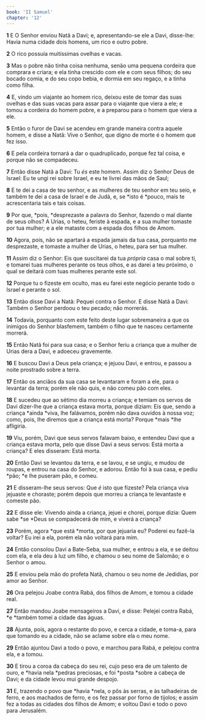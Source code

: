 ```yaml
---
book: 'II Samuel'
chapter: '12'
---
```


**1** E O Senhor enviou Natã a Davi; e, apresentando-se ele a Davi, disse-lhe: Havia numa cidade dois homens, um rico e outro pobre.

**2** O rico possuía muitíssimas ovelhas e vacas.

**3** Mas o pobre não tinha coisa nenhuma, senão uma pequena cordeira que comprara e criara; e ela tinha crescido com ele e com seus filhos; do seu bocado comia, e do seu copo bebia, e dormia em seu regaço, e a tinha como filha.

**4** E, vindo um viajante ao homem rico, deixou este de tomar das suas ovelhas e das suas vacas para assar para o viajante que viera a ele; e tomou a cordeira do homem pobre, e a preparou para o homem que viera a ele.

**5** Então o furor de Davi se acendeu em grande maneira contra aquele homem, e disse a Natã: Vive o Senhor, que digno de morte é o homem que fez isso.

**6** E pela cordeira tornará a dar o quadruplicado, porque fez tal coisa, e porque não se compadeceu.

**7** Então disse Natã a Davi: Tu _és_ este homem. Assim diz o Senhor Deus de Israel: Eu te ungi rei sobre Israel, e eu te livrei das mãos de Saul;

**8** E te dei a casa de teu senhor, e as mulheres de teu senhor em teu seio, e também te dei a casa de Israel e de Judá, e, se *isto é *pouco, mais te acrescentaria tais e tais coisas.

**9** Por que, *pois, *desprezaste a palavra do Senhor, fazendo o mal diante de seus olhos? A Urias, o heteu, feriste à espada, e a sua mulher tomaste por tua mulher; e a ele mataste com a espada dos filhos de Amom.

**10** Agora, pois, não se apartará a espada jamais da tua casa, porquanto me desprezaste, e tomaste a mulher de Urias, o heteu, para ser tua mulher.

**11** Assim diz o Senhor: Eis que suscitarei da tua _própria_ casa o mal sobre ti, e tomarei tuas mulheres perante os teus olhos, e as darei a teu próximo, o qual se deitará com tuas mulheres perante este sol.

**12** Porque tu o fizeste em oculto, mas eu farei este negócio perante todo o Israel e perante o sol.

**13** Então disse Davi a Natã: Pequei contra o Senhor. E disse Natã a Davi: Também o Senhor perdoou o teu pecado; não morrerás.

**14** Todavia, porquanto com este feito deste lugar sobremaneira a que os inimigos do Senhor blasfemem, também o filho que te nasceu certamente morrerá.

**15** Então Natã foi para sua casa; e o Senhor feriu a criança que a mulher de Urias dera a Davi, e adoeceu gravemente.

**16** E buscou Davi a Deus pela criança; e jejuou Davi, e entrou, e passou a noite prostrado sobre a terra.

**17** Então os anciãos da sua casa se levantaram e foram a ele, para o levantar da terra; porém ele não quis, e não comeu pão com eles.

**18** E sucedeu que ao sétimo dia morreu a criança; e temiam os servos de Davi dizer-lhe que a criança estava morta, porque diziam: Eis que, sendo a criança *ainda *viva, lhe falávamos, porém não dava ouvidos à nossa voz; como, pois, lhe diremos que a criança está morta? Porque *mais *lhe afligiria.

**19** Viu, porém, Davi que seus servos falavam baixo, e entendeu Davi que a criança estava morta, pelo que disse Davi a seus servos: Está morta a criança? E eles disseram: Está morta.

**20** Então Davi se levantou da terra, e se lavou, e se ungiu, e mudou de roupas, e entrou na casa do Senhor, e adorou. Então foi à sua casa, e pediu *pão; *e lhe puseram pão, e comeu.

**21** E disseram-lhe seus servos: Que _é_ isto que fizeste? Pela criança viva jejuaste e choraste; porém depois que morreu a criança te levantaste e comeste pão.

**22** E disse ele: Vivendo ainda a criança, jejuei e chorei, porque dizia: Quem sabe *se *Deus se compadecerá de mim, e viverá a criança?

**23** Porém, agora *que está *morta, por que jejuaria eu? Poderei eu fazê-la voltar? Eu irei a ela, porém ela não voltará para mim.

**24** Então consolou Davi a Bate-Seba, sua mulher, e entrou a ela, e se deitou com ela, e ela deu à luz um filho, e chamou o seu nome de Salomão; e o Senhor o amou.

**25** E enviou pela mão do profeta Natã, chamou o seu nome de Jedidias, por amor ao Senhor.

**26** Ora pelejou Joabe contra Rabá, dos filhos de Amom, e tomou a cidade real.

**27** Então mandou Joabe mensageiros a Davi, e disse: Pelejei contra Rabá, *e *também tomei a cidade das águas.

**28** Ajunta, pois, agora o restante do povo, e cerca a cidade, e toma-a, para que tomando eu a cidade, não se aclame sobre ela o meu nome.

**29** Então ajuntou Davi a todo o povo, e marchou para Rabá, e pelejou contra ela, e a tomou.

**30** E tirou a coroa da cabeça do seu rei, cujo peso era de um talento de ouro, e *havia nela *pedras preciosas, e foi *posta *sobre a cabeça de Davi; e da cidade levou mui grande despojo.

**31** E, trazendo o povo que *havia *nela, o pôs às serras, e às talhadeiras de ferro, e aos machados de ferro, e os fez passar por forno de tijolos; e assim fez a todas as cidades dos filhos de Amom; e voltou Davi e todo o povo para Jerusalém.
